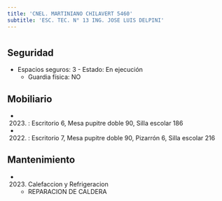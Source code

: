 ```yaml
---
title: 'CNEL. MARTINIANO CHILAVERT 5460'
subtitle: 'ESC. TEC. N° 13 ING. JOSE LUIS DELPINI'
---
```


#


## Seguridad

*  Espacios seguros: 3 - Estado: En ejecución 
    + Guardia física: NO





## Mobiliario

*  (2023) : Escritorio 6, Mesa pupitre doble 90, Silla escolar 186 

*  (2022) : Escritorio 7, Mesa pupitre doble 90, Pizarrón 6, Silla escolar 216 





## Mantenimiento

*  (2023) Calefaccion y Refrigeracion 
    + REPARACION DE CALDERA



